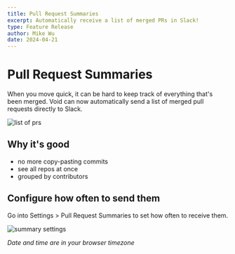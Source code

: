```yaml
---
title: Pull Request Summaries
excerpt: Automatically receive a list of merged PRs in Slack!
type: Feature Release
author: Mike Wu
date: 2024-04-21
---
```


# Pull Request Summaries

When you move quick, it can be hard to keep track of everything that's been merged. Void can now automatically send a list of merged pull requests directly to Slack.

![list of prs](/blog-images/pr-summaries.png)

## Why it's good

- no more copy-pasting commits
- see all repos at once
- grouped by contributors

## Configure how often to send them

Go into Settings > Pull Request Summaries to set how often to receive them.

![summary settings](/blog-images/pr-summary-settings.png)

_Date and time are in your browser timezone_
